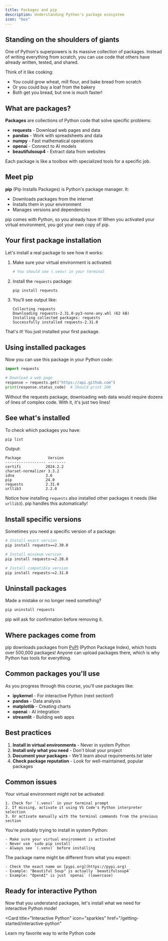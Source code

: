 ```yaml
---
title: Packages and pip
description: Understanding Python's package ecosystem
icon: "box"
---
```


## Standing on the shoulders of giants

One of Python's superpowers is its massive collection of packages. Instead of writing everything from scratch, you can use code that others have already written, tested, and shared.

Think of it like cooking:
- You could grow wheat, mill flour, and bake bread from scratch
- Or you could buy a loaf from the bakery
- Both get you bread, but one is much faster!

## What are packages?

**Packages** are collections of Python code that solve specific problems:

- **requests** - Download web pages and data
- **pandas** - Work with spreadsheets and data
- **numpy** - Fast mathematical operations
- **openai** - Connect to AI models
- **beautifulsoup4** - Extract data from websites

Each package is like a toolbox with specialized tools for a specific job.

## Meet pip

**pip** (Pip Installs Packages) is Python's package manager. It:
- Downloads packages from the internet
- Installs them in your environment
- Manages versions and dependencies

<Note>
  pip comes with Python, so you already have it! When you activated your virtual environment, you got your own copy of pip.
</Note>

## Your first package installation

Let's install a real package to see how it works:

1. Make sure your virtual environment is activated:
   ```bash
   # You should see (.venv) in your terminal
   ```

2. Install the `requests` package:
   ```bash
   pip install requests
   ```

3. You'll see output like:
   ```
   Collecting requests
   Downloading requests-2.31.0-py3-none-any.whl (62 kB)
   Installing collected packages: requests
   Successfully installed requests-2.31.0
   ```

That's it! You just installed your first package.

## Using installed packages

Now you can use this package in your Python code:

```python
import requests

# Download a web page
response = requests.get("https://api.github.com")
print(response.status_code)  # Should print 200
```

Without the requests package, downloading web data would require dozens of lines of complex code. With it, it's just two lines!

## See what's installed

To check which packages you have:

```bash
pip list
```

Output:
```
Package            Version
------------------ --------
certifi           2024.2.2
charset-normalizer 3.3.2
idna              3.6
pip               24.0
requests          2.31.0
urllib3           2.2.0
```

Notice how installing `requests` also installed other packages it needs (like `urllib3`). pip handles this automatically!

## Install specific versions

Sometimes you need a specific version of a package:

```bash
# Install exact version
pip install requests==2.30.0

# Install minimum version
pip install requests>=2.28.0

# Install compatible version
pip install requests~=2.31.0
```

## Uninstall packages

Made a mistake or no longer need something?

```bash
pip uninstall requests
```

pip will ask for confirmation before removing it.

## Where packages come from

pip downloads packages from [PyPI](https://pypi.org/) (Python Package Index), which hosts over 500,000 packages! Anyone can upload packages there, which is why Python has tools for everything.

## Common packages you'll use

As you progress through this course, you'll use packages like:

- **ipykernel** - For interactive Python (next section!)
- **pandas** - Data analysis
- **matplotlib** - Creating charts
- **openai** - AI integration
- **streamlit** - Building web apps

## Best practices

1. **Install in virtual environments** - Never in system Python
2. **Install only what you need** - Don't bloat your project
3. **Document your packages** - We'll learn about requirements.txt later
4. **Check package reputation** - Look for well-maintained, popular packages

## Common issues

<AccordionGroup>
  <Accordion title="pip: command not found" icon="exclamation-circle">
    Your virtual environment might not be activated:
    
    1. Check for `(.venv)` in your terminal prompt
    2. If missing, activate it using VS Code's Python interpreter selection
    3. Or activate manually with the terminal commands from the previous section
  </Accordion>
  
  <Accordion title="Permission denied" icon="lock">
    You're probably trying to install in system Python:
    
    - Make sure your virtual environment is activated
    - Never use `sudo pip install`
    - Always see `(.venv)` before installing
  </Accordion>
  
  <Accordion title="Package not found" icon="search">
    The package name might be different from what you expect:
    
    - Check the exact name on [pypi.org](https://pypi.org)
    - Example: "Beautiful Soup" is actually `beautifulsoup4`
    - Example: "OpenAI" is just `openai` (lowercase)
  </Accordion>
</AccordionGroup>

## Ready for interactive Python

Now that you understand packages, let's install what we need for interactive Python mode!

<Card
  title="Interactive Python"
  icon="sparkles"
  href="/getting-started/interactive-python"
>
  Learn my favorite way to write Python code
</Card>